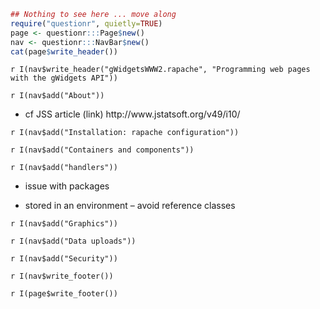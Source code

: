 ``` r
## Nothing to see here ... move along
require("questionr", quietly=TRUE)
page <- questionr:::Page$new()
nav <- questionr:::NavBar$new()
cat(page$write_header())
```


`r I(nav$write_header("gWidgetsWWW2.rapache", "Programming web pages with the gWidgets API"))`

`r I(nav$add("About"))`
   
* cf JSS article (link) http://www.jstatsoft.org/v49/i10/


`r I(nav$add("Installation: rapache configuration"))`

`r I(nav$add("Containers and components"))`


`r I(nav$add("handlers"))`


* issue with packages

* stored in an environment -- avoid reference classes


`r I(nav$add("Graphics"))`

`r I(nav$add("Data uploads"))`

`r I(nav$add("Security"))`

<!--- Finish this off -->

`r I(nav$write_footer())`

`r I(page$write_footer())`
